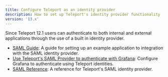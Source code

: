```yaml
---
title: Configure Teleport as an identity provider
description: How to set up Teleport's identity provider functionality
version: '13.x'
---
```


Since Teleport 12.1 users can authenticate to both internal and external applications
through the use of a built in identity provider.

- [SAML Guide](/docs/ver/13.x/access-controls/idps/saml-guide): A guide for setting up an example application to integration with the SAML identity provider.
- [Use Teleport's SAML Provider to authenticate with Grafana](/docs/ver/13.x/access-controls/idps/saml-grafana): Configure Grafana to authenticate using Teleport identities.
- [SAML Reference](/docs/ver/13.x/access-controls/idps/saml-reference): A reference for Teleport's SAML identity provider.
